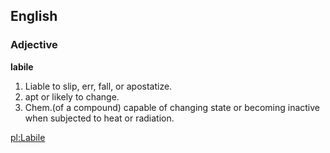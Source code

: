 ==English==

===Adjective===

'''labile'''

#Liable to slip, err, fall, or apostatize.
#apt or likely to change.
#Chem.(of a compound) capable of changing state or becoming inactive when subjected to heat or radiation.

[[pl:Labile]]